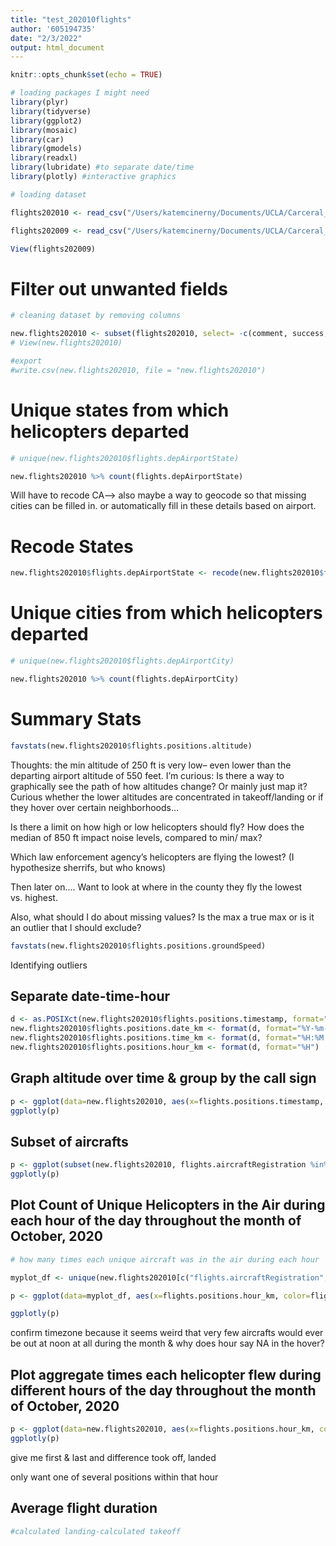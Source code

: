 ```yaml
---
title: "test_202010flights"
author: '605194735'
date: "2/3/2022"
output: html_document
---
```


```r
knitr::opts_chunk$set(echo = TRUE)
```

```r
# loading packages I might need
library(plyr)
library(tidyverse)
library(ggplot2)
library(mosaic)
library(car)
library(gmodels)
library(readxl)
library(lubridate) #to separate date/time
library(plotly) #interactive graphics
```


```r
# loading dataset

flights202010 <- read_csv("/Users/katemcinerny/Documents/UCLA/Carceral_ecologies/heli_data/data/csv/202010flights.csv")

flights202009 <- read_csv("/Users/katemcinerny/Documents/UCLA/Carceral_ecologies/heli_data/data/csv/flights202009.csv")

View(flights202009)
```

# Filter out unwanted fields

```r
# cleaning dataset by removing columns

new.flights202010 <- subset(flights202010, select= -c(comment, success, cost, flights.aircraftModeS, flights.callsign, flights.depAirportIata, flights.arrAirportIata, flights.created, flights.updated, flights.source, flights.positions.source, flights.positions.squawkCode, flights.squawkCode, flights.scheduledDeparture, flights.aircraftTypeDescription, flights.estimatedArrival))
# View(new.flights202010)

#export
#write.csv(new.flights202010, file = "new.flights202010")
```

# Unique states from which helicopters departed

```r
# unique(new.flights202010$flights.depAirportState)

new.flights202010 %>% count(flights.depAirportState)
```
Will have to recode CA--> also maybe a way to geocode so that missing cities can be filled in. or automatically fill in these details based on airport.

# Recode States
```r

new.flights202010$flights.depAirportState <- recode(new.flights202010$flights.depAirportState, "'CALIFORNIA'= 'California'")
```


# Unique cities from which helicopters departed

```r
# unique(new.flights202010$flights.depAirportCity)

new.flights202010 %>% count(flights.depAirportCity)
```


# Summary Stats

```r
favstats(new.flights202010$flights.positions.altitude)
```

Thoughts: the min altitude of 250 ft is very low-- even lower than the departing airport altitude of 550 feet.
I'm curious: Is there a way to graphically see the path of how altitudes change? Or mainly just map it? Curious whether the lower altitudes are concentrated in takeoff/landing or if they hover over certain neighborhoods…

Is there a limit on how high or low helicopters should fly? How does the median of 850 ft impact noise levels, compared to min/ max?

Which law enforcement agency's helicopters are flying the lowest? (I hypothesize sherrifs, but who knows)

Then later on.... Want to look at where in the county they fly the lowest vs. highest.

Also, what should I do about missing values?
Is the max a true max or is it an outlier that I should exclude?

```r
favstats(new.flights202010$flights.positions.groundSpeed)

```

Identifying outliers


## Separate date-time-hour

```r
d <- as.POSIXct(new.flights202010$flights.positions.timestamp, format="%Y-%m-%d %H:%M:%S")
new.flights202010$flights.positions.date_km <- format(d, format="%Y-%m-%d")
new.flights202010$flights.positions.time_km <- format(d, format="%H:%M:%S")
new.flights202010$flights.positions.hour_km <- format(d, format="%H")

```

## Graph altitude over time & group by the call sign

```r
p <- ggplot(data=new.flights202010, aes(x=flights.positions.timestamp, y=flights.positions.altitude, color=flights.aircraftRegistration)) + geom_line() 
ggplotly(p)
```


## Subset of aircrafts
```r
p <- ggplot(subset(new.flights202010, flights.aircraftRegistration %in% c("N108DJ", "N108PP", "N110LA")), aes(x=flights.positions.timestamp, y=flights.positions.altitude, color=flights.aircraftRegistration)) + geom_line() 
ggplotly(p)

```



## Plot Count of Unique Helicopters in the Air during each hour of the day throughout the month of October, 2020

```r
# how many times each unique aircraft was in the air during each hour

myplot_df <- unique(new.flights202010[c("flights.aircraftRegistration", "flights.positions.hour_km")])

p <- ggplot(data=myplot_df, aes(x=flights.positions.hour_km, color=flights.aircraftRegistration)) + geom_bar() 

ggplotly(p)


```
confirm timezone because it seems weird that very few aircrafts would ever be out at noon at all during the month
& why does hour say NA in the hover?

## Plot aggregate times each helicopter flew during different hours of the day throughout the month of October, 2020

```r
p <- ggplot(data=new.flights202010, aes(x=flights.positions.hour_km, color=flights.aircraftRegistration)) + geom_bar() 
ggplotly(p)
```

give me first & last and difference
took off, landed

only want one of several positions within that hour




## Average flight duration

```r

#calculated landing-calculated takeoff


```

